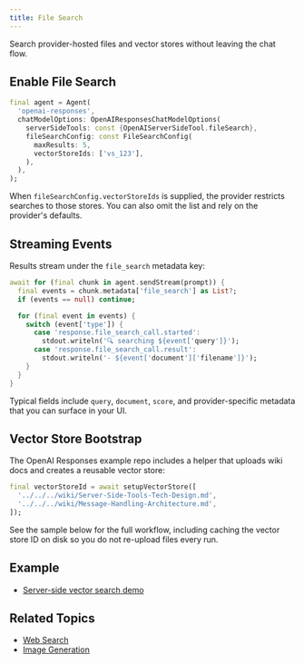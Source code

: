 ```yaml
---
title: File Search
---
```


Search provider-hosted files and vector stores without leaving the chat flow.

## Enable File Search

```dart
final agent = Agent(
  'openai-responses',
  chatModelOptions: OpenAIResponsesChatModelOptions(
    serverSideTools: const {OpenAIServerSideTool.fileSearch},
    fileSearchConfig: const FileSearchConfig(
      maxResults: 5,
      vectorStoreIds: ['vs_123'],
    ),
  ),
);
```

When `fileSearchConfig.vectorStoreIds` is supplied, the provider restricts
searches to those stores. You can also omit the list and rely on the provider's
defaults.

## Streaming Events

Results stream under the `file_search` metadata key:

```dart
await for (final chunk in agent.sendStream(prompt)) {
  final events = chunk.metadata['file_search'] as List?;
  if (events == null) continue;

  for (final event in events) {
    switch (event['type']) {
      case 'response.file_search_call.started':
        stdout.writeln('🔍 searching ${event['query']}');
      case 'response.file_search_call.result':
        stdout.writeln('- ${event['document']['filename']}');
    }
  }
}
```

Typical fields include `query`, `document`, `score`, and provider-specific
metadata that you can surface in your UI.

## Vector Store Bootstrap

The OpenAI Responses example repo includes a helper that uploads wiki docs and
creates a reusable vector store:

```dart
final vectorStoreId = await setupVectorStore([
  '../../../wiki/Server-Side-Tools-Tech-Design.md',
  '../../../wiki/Message-Handling-Architecture.md',
]);
```

See the sample below for the full workflow, including caching the vector store
ID on disk so you do not re-upload files every run.

## Example

- [Server-side vector search demo](https://github.com/csells/dartantic_ai/blob/main/packages/dartantic_ai/example/bin/server_side_tools/server_side_vector_search.dart)

## Related Topics

- [Web Search](/server-side-tools/web-search)
- [Image Generation](/server-side-tools/image-generation)
